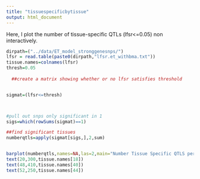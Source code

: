 ```yaml
---
title: "tissuespecificbytissue"
output: html_document
---
```


Here, I plot the number of tissue-specific QTLs (lfsr<=0.05) non interactively.

```r

dirpath=("../data/ET_model_stronggenesnps/")
lfsr = read.table(paste0(dirpath,"lfsr.et_withbma.txt"))
tissue.names=colnames(lfsr)
thresh=0.05
  
  ##create a matrix showing whether or no lfsr satisfies threshold


sigmat=(lfsr<=thresh)



#pull out snps only significant in 1
sigs=which(rowSums(sigmat)==1)

##find significant tissues
numberqtls=apply(sigmat[sigs,],2,sum)


barplot(numberqtls,names=NA,las=2,main="Number Tissue Specific QTLS per Tissue",ylim=c(0,420))
text(20,300,tissue.names[18])
text(48,410,tissue.names[40])
text(52,250,tissue.names[44])





```



